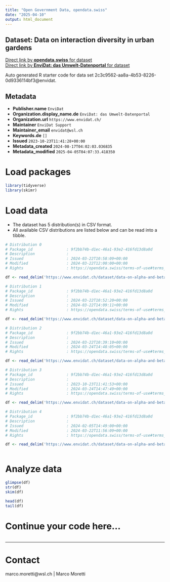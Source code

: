 ```yaml
---
title: "Open Government Data, opendata.swiss"
date: "2025-04-10"
output: html_document
---
```


## Dataset: Data on interaction diversity in urban gardens



[Direct link by **opendata.swiss** for dataset](https://opendata.swiss/de/dataset/data-on-interaction-diversity-in-urban-gardens)<br>
[Direct link by **EnviDat: das Umwelt-Datenportal** for dataset](https://www.envidat.ch/#/metadata/data-on-alpha-and-beta-trophic-interaction-diversity-in-urban-gardens)

Auto generated R starter code for data set 2c3c9562-aa8a-4b53-8226-0d9336114bf3@envidat.

## Metadata

- **Publisher.name** `EnviDat`
- **Organization.display_name.de** `EnviDat: das Umwelt-Datenportal`
- **Organization.url** `https://www.envidat.ch/`
- **Maintainer** `EnviDat Support`
- **Maintainer_email** `envidat@wsl.ch`
- **Keywords.de** `[]`
- **Issued** `2023-10-23T11:41:28+00:00`
- **Metadata_created** `2024-08-17T04:02:03.036835`
- **Metadata_modified** `2025-04-05T04:07:33.418350`


# Load packages

```r

library(tidyverse)
library(skimr)

```

# Load data

-   The dataset has 5 distribution(s) in CSV format.
-   All available CSV distributions are listed below and can be read into a tibble.

```r

# Distribution 0
# Package_id               : 9f2bb74b-d1ec-46a1-93e2-416fd13d8a0d
# Description              : 
# Issued                   : 2024-03-22T10:58:09+00:00
# Modified                 : 2024-03-22T12:00:00+00:00
# Rights                   : https://opendata.swiss/terms-of-use#terms_by

df <- read_delim('https://www.envidat.ch/dataset/data-on-alpha-and-beta-trophic-interaction-diversity-in-urban-gardens/resource/b181b669-3290-4f59-a30d-2933071e1090')

# Distribution 1
# Package_id               : 9f2bb74b-d1ec-46a1-93e2-416fd13d8a0d
# Description              : 
# Issued                   : 2024-03-22T10:52:20+00:00
# Modified                 : 2024-03-22T14:09:11+00:00
# Rights                   : https://opendata.swiss/terms-of-use#terms_by

df <- read_delim('https://www.envidat.ch/dataset/data-on-alpha-and-beta-trophic-interaction-diversity-in-urban-gardens/resource/0f2466e6-a748-440e-a690-a13992c3e284')

# Distribution 2
# Package_id               : 9f2bb74b-d1ec-46a1-93e2-416fd13d8a0d
# Description              : 
# Issued                   : 2024-03-22T10:39:10+00:00
# Modified                 : 2024-03-24T14:48:05+00:00
# Rights                   : https://opendata.swiss/terms-of-use#terms_by

df <- read_delim('https://www.envidat.ch/dataset/data-on-alpha-and-beta-trophic-interaction-diversity-in-urban-gardens/resource/13da58d0-ae92-4ed3-8c24-f099c4ce400c')

# Distribution 3
# Package_id               : 9f2bb74b-d1ec-46a1-93e2-416fd13d8a0d
# Description              : 
# Issued                   : 2023-10-23T11:41:53+00:00
# Modified                 : 2024-03-24T14:47:49+00:00
# Rights                   : https://opendata.swiss/terms-of-use#terms_by

df <- read_delim('https://www.envidat.ch/dataset/data-on-alpha-and-beta-trophic-interaction-diversity-in-urban-gardens/resource/89ab594f-d989-4b77-afce-c6443cc1089d')

# Distribution 4
# Package_id               : 9f2bb74b-d1ec-46a1-93e2-416fd13d8a0d
# Description              : 
# Issued                   : 2024-02-05T14:49:00+00:00
# Modified                 : 2024-03-22T11:56:09+00:00
# Rights                   : https://opendata.swiss/terms-of-use#terms_by

df <- read_delim('https://www.envidat.ch/dataset/data-on-alpha-and-beta-trophic-interaction-diversity-in-urban-gardens/resource/1d6ef3da-b431-4fa9-8463-cad7fc487e6e')



```

# Analyze data

```r

glimpse(df)
str(df)
skim(df)

head(df)
tail(df)

```

# Continue your code here...

```r

```

------------------------------------------------------------------------

# Contact

marco.moretti@wsl.ch | Marco Moretti
